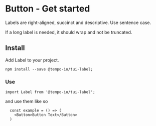 
<Meta title="Form Elements/Label/Get started" />

# Button - Get started

Labels are right-aligned, succinct and descriptive. Use sentence case.

If a long label is needed, it should wrap and not be truncated.

## Install

Add Label to your project.

`npm install --save @tempo-io/tui-label;`

### **Use**

`import Label from '@tempo-io/tui-label';`

and use them like so

```
  const example = () => (
    <Button>Button Text</Button>
  )
```

